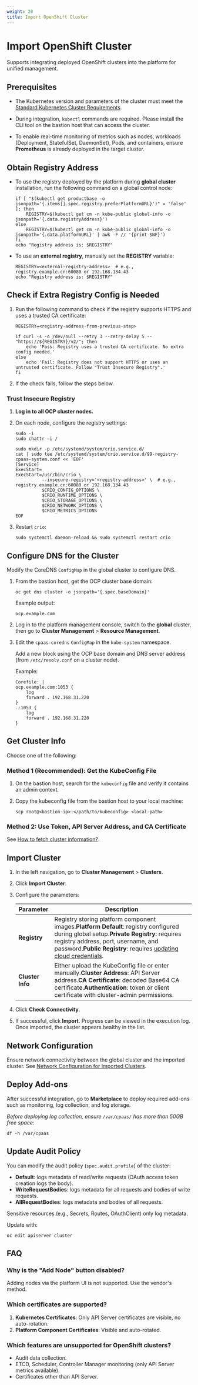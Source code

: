 ```yaml
---
weight: 20
title: Import OpenShift Cluster
---
```


# Import OpenShift Cluster

Supports integrating deployed OpenShift clusters into the platform for unified management.

## Prerequisites

* The Kubernetes version and parameters of the cluster must meet the [Standard Kubernetes Cluster Requirements](/configure/clusters/overview.mdx#version-compatibility).

* During integration, `kubectl` commands are required. Please install the CLI tool on the bastion host that can access the cluster.

* To enable real-time monitoring of metrics such as nodes, workloads (Deployment, StatefulSet, DaemonSet), Pods, and containers, ensure **Prometheus** is already deployed in the target cluster.

## Obtain Registry Address

* To use the registry deployed by the platform during **global cluster** installation, run the following command on a global control node:

    ```shell
    if [ "$(kubectl get productbase -o jsonpath='{.items[].spec.registry.preferPlatformURL}')" = 'false' ]; then
        REGISTRY=$(kubectl get cm -n kube-public global-info -o jsonpath='{.data.registryAddress}')
    else
        REGISTRY=$(kubectl get cm -n kube-public global-info -o jsonpath='{.data.platformURL}' | awk -F // '{print $NF}')
    fi
    echo "Registry address is: $REGISTRY"
    ```

* To use an **external registry**, manually set the **REGISTRY** variable:

    ```shell
    REGISTRY=<external-registry-address>  # e.g., registry.example.cn:60080 or 192.168.134.43
    echo "Registry address is: $REGISTRY"
    ```

## Check if Extra Registry Config is Needed

1. Run the following command to check if the registry supports HTTPS and uses a trusted CA certificate:

    ```shell
    REGISTRY=<registry-address-from-previous-step>

    if curl -s -o /dev/null --retry 3 --retry-delay 5 -- "https://${REGISTRY}/v2/"; then
        echo 'Pass: Registry uses a trusted CA certificate. No extra config needed.'
    else
        echo 'Fail: Registry does not support HTTPS or uses an untrusted certificate. Follow "Trust Insecure Registry".'
    fi
    ```

2. If the check fails, follow the steps below.

### Trust Insecure Registry

1. **Log in to all OCP cluster nodes.**

2. On each node, configure the registry settings:

    ```shell
    sudo -i
    sudo chattr -i /

    sudo mkdir -p /etc/systemd/system/crio.service.d/
    cat | sudo tee /etc/systemd/system/crio.service.d/99-registry-cpaas-system.conf << 'EOF'
    [Service]
    ExecStart=
    ExecStart=/usr/bin/crio \
              --insecure-registry='<registry-address>' \  # e.g., registry.example.cn:60080 or 192.168.134.43
              $CRIO_CONFIG_OPTIONS \
              $CRIO_RUNTIME_OPTIONS \
              $CRIO_STORAGE_OPTIONS \
              $CRIO_NETWORK_OPTIONS \
              $CRIO_METRICS_OPTIONS
    EOF
    ```

3. Restart `crio`:

    ```shell
    sudo systemctl daemon-reload && sudo systemctl restart crio
    ```

## Configure DNS for the Cluster

Modify the CoreDNS `ConfigMap` in the global cluster to configure DNS.

1. From the bastion host, get the OCP cluster base domain:

    ```shell
    oc get dns cluster -o jsonpath='{.spec.baseDomain}'
    ```

    Example output:

    ```
    ocp.example.com
    ```

2. Log in to the platform management console, switch to the **global** cluster, then go to **Cluster Management** > **Resource Management**.

3. Edit the `cpaas-coredns` `ConfigMap` in the `kube-system` namespace.

    Add a new block using the OCP base domain and DNS server address (from `/etc/resolv.conf` on a cluster node).

    Example:

    ```
    Corefile: |
    ocp.example.com:1053 {
        log
        forward . 192.168.31.220
    }
    .:1053 {
        log
        forward . 192.168.31.220
    }
    ```

## Get Cluster Info

Choose one of the following:

### Method 1 (Recommended): Get the KubeConfig File

1. On the bastion host, search for the `kubeconfig` file and verify it contains an admin context.  
2. Copy the kubeconfig file from the bastion host to your local machine:

    ```shell
    scp root@<bastion-ip>:</path/to/kubeconfig> <local-path>
    ```

### Method 2: Use Token, API Server Address, and CA Certificate

See [How to fetch cluster information?](/configure/clusters/how-to/fetch-kubeconfig.mdx).

## Import Cluster

1. In the left navigation, go to **Cluster Management** > **Clusters**.  
2. Click **Import Cluster**.  
3. Configure the parameters:  

    | Parameter | Description |
    | --------- | ----------- |
    | **Registry** | Registry storing platform component images.**Platform Default**: registry configured during global setup.**Private Registry**: requires registry address, port, username, and password.**Public Registry**: requires [updating cloud credentials](/configure/clusters/how-to/update_public_repository_credentials.mdx). |
    | **Cluster Info** | Either upload the KubeConfig file or enter manually.**Cluster Address**: API Server address.**CA Certificate**: decoded Base64 CA certificate.**Authentication**: token or client certificate with cluster-admin permissions. |

4. Click **Check Connectivity**.  
5. If successful, click **Import**. Progress can be viewed in the execution log. Once imported, the cluster appears healthy in the list.

## Network Configuration

Ensure network connectivity between the global cluster and the imported cluster. See [Network Configuration for Imported Clusters](/configure/clusters/how-to/annotate-platform-url.mdx).

## Deploy Add-ons

After successful integration, go to **Marketplace** to deploy required add-ons such as monitoring, log collection, and log storage.

*Before deploying log collection, ensure `/var/cpaas/` has more than 50GB free space:*

```shell
df -h /var/cpaas
```

## Update Audit Policy

You can modify the audit policy (`spec.audit.profile`) of the cluster:

* **Default**: logs metadata of read/write requests (OAuth access token creation logs the body).  
* **WriteRequestBodies**: logs metadata for all requests and bodies of write requests.  
* **AllRequestBodies**: logs metadata and bodies of all requests.

Sensitive resources (e.g., Secrets, Routes, OAuthClient) only log metadata.

Update with:

```shell
oc edit apiserver cluster
```

## FAQ

### Why is the "Add Node" button disabled?

Adding nodes via the platform UI is not supported. Use the vendor's method.

### Which certificates are supported?

1. **Kubernetes Certificates**: Only API Server certificates are visible, no auto-rotation.  
2. **Platform Component Certificates**: Visible and auto-rotated.

### Which features are unsupported for OpenShift clusters?

* Audit data collection.  
* ETCD, Scheduler, Controller Manager monitoring (only API Server metrics available).  
* Certificates other than API Server.

